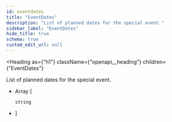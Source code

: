 ```yaml
---
id: eventdates
title: "EventDates"
description: "List of planned dates for the special event."
sidebar_label: "EventDates"
hide_title: true
schema: true
custom_edit_url: null
---
```



<Heading
  as={"h1"}
  className={"openapi__heading"}
  children={"EventDates"}
>
</Heading>



List of planned dates for the special event.

<ul>
  <li>
    <div
      style={{"fontSize":"var(--ifm-code-font-size)","opacity":"0.6","marginLeft":"-.5rem","paddingBottom":".5rem"}}
    >
      Array [
    </div>
  </li><div
    style={{"marginTop":".5rem","marginBottom":".5rem"}}
  >
    
    
    string
    
    
  </div><li>
    <div
      style={{"fontSize":"var(--ifm-code-font-size)","opacity":"0.6","marginLeft":"-.5rem"}}
    >
      ]
    </div>
  </li>
</ul>
            
